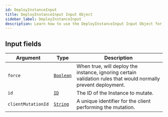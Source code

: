 ```yaml
---
id: DeployInstanceInput
title: DeployInstanceInput Input Object
sidebar_label: DeployInstanceInput
description: Learn how to use the DeployInstanceInput Input Object for 's API.
---
```


## Input fields

| Argument           | Type                                       | Description                                                                                                    |
| ------------------ | ------------------------------------------ | -------------------------------------------------------------------------------------------------------------- |
| `force`            | [`Boolean`](api/schema/scalar/Boolean.mdx) | When true, will deploy the instance, ignoring certain validation rules that would normally prevent deployment. |
| `id`               | [`ID`](api/schema/scalar/ID.mdx)           | The ID of the Instance to mutate.                                                                              |
| `clientMutationId` | [`String`](api/schema/scalar/String.mdx)   | A unique identifier for the client performing the mutation.                                                    |
